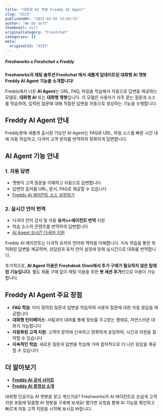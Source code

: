 ```yaml
---
title: "대화형 AI 챗봇 Freddy AI Agent"
slug: "8155"
publishedAt: "2025-02-05 15:03:51"
author: "We Do Soft"
thumbnail: null
originalCategory: "Freshchat"
categories: []
meta:
  originalId: "8155"
---
```


##### Freshworks x Freshchat x Freddy

**Freshworks의 채팅 솔루션 Freshchat 에서 새롭게 업데이트된 대화형 AI 챗봇 Freddy AI Agent 기능을 소개합니다!**

Freddy에서 나온 **AI Agent**는 URL, FAQ, 파일을 학습해서 자동으로 답변을 제공하는 모델로, **대화형 AI** 또는 **대화형 챗봇**입니다.
이 모델은 사용자가 자주 묻는 질문과 소스를 학습하여, 입력된 질문에 대해 적절한 답변을 자동으로 생성하는 기능을 수행합니다.

## Freddy AI Agent 안내

Freddy봇에 새롭게 출시된 기능인 AI Agent는 FAQ와 URL, 파일 소스를 빠른 시간 내에 자동 학습하고, 다국어 고객 문의를 번역하여 정확하게 답변합니다.

## AI Agent 기능 안내

### 1. 자동 답변

- 챗봇이 고객 질문을 이해하고 자동으로 답변합니다
- 답변의 출처를 URL, 문서, FAQ로 제공할 수 있습니다
- [Freddy AI 에이전트 소스 설정하기](https://crmsupport.freshworks.com/support/solutions/articles/50000010092-configure-knowledge-sources)

### 2. 실시간 언어 번역

- 다국어 언어 감지 및 자동 **유저↔에이전트 번역** 지원
- 학습 소스의 콘텐츠를 번역하여 답변합니다
- [AI Agent 실시간 다국어 지원](https://crmsupport.freshworks.com/support/solutions/articles/50000009979-auto-detect-customer-language-for-enhanced-bot-interaction)

Freddy AI 에이전트는 다국적 유저의 언어와 맥락을 이해합니다. 지속 학습을 통한 최적화된 답변을 제공하며, 상담원과 유저 언어 설정에 맞춰 실시간으로 대화를 번역합니다.

추가적으로, **AI Agent 이용은 Freshdesk Omni에서 추가 구매가 필요하지 않은 탑재된 기능입니다.**
별도 제품 구매 없이 채팅 이용을 위한 **봇 세션 추가**만으로 이용이 가능합니다.

## Freddy AI Agent 주요 장점

- **FAQ 학습**: 미리 정의된 질문과 답변을 학습하여 사용자 질문에 대한 자동 응답을 제공합니다
- **대화형 인터페이스**: 사람과의 대화를 통해 정보를 주고받는 형태로, 자연스러운 대화가 가능합니다
- **자동화된 고객 지원**: 고객의 문의에 신속하고 정확하게 응답하여, 시간과 자원을 절약할 수 있습니다
- **지속적인 학습**: 새로운 질문과 답변을 학습해 가며 점차적으로 더 나은 응답을 제공할 수 있습니다

## 더 알아보기

- [**Freddy AI 공식 사이트**](https://www.freshworks.com/freshdesk/omni/freddy-ai-agent/)
- [**Freddy AI 동영상 소개**](https://www.youtube.com/watch?v=FhuGBhgjCak)

대화형 인공지능 AI 챗봇을 찾고 계신가요?
Freshworks의 AI 에이전트로 손쉽게 고객 지원 포털에 맞춤형 AI 챗봇을 구축해 보세요!
평가판 요청을 통해 AI 기능을 확인하고 빠르게 자동 고객 지원을 시작해 보시길 바랍니다.
